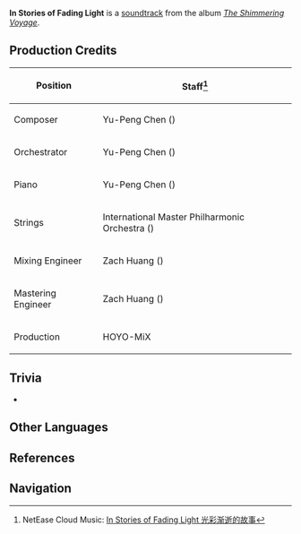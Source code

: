 {{Soundtrack Infobox
|title          =
|image          = The Shimmering Voyage.jpg
|album          = The Shimmering Voyage
|disc           = 1
|number         = 12
|featured       =
|featured2      =
|featured3      =
|featured_disc  =
|featured_disc2 =
|featured_disc3 =
|youtube_id     = cdC8wPt_SPw
|youtube_time   = 1262
|spotify_id     = 43EhtSsz7o828M5mCCIprH
|played_in      = Golden Apple Archipelago
|during         = [[Golden Apple Archipelago]] (Night)
|domain         =
|previous       = Cautious Explorers
|next           = Cozy Company
}}
'''In Stories of Fading Light''' is a [[soundtrack]] from the album ''[[The Shimmering Voyage]]''.

==Production Credits==
{| class="wikitable" style="text-align:left; height:0.5em"
! Position
! Staff<ref>NetEase Cloud Music: [https://music.163.com/#/song?id=1861403390 In Stories of Fading Light 光彩渐逝的故事]</ref>
|-
! Composer
| Yu-Peng Chen ({{Lang|zh=陈致逸|mini=1}})
|-
! Orchestrator
| Yu-Peng Chen ({{Lang|zh=陈致逸|mini=1}})
|-
! Piano
| Yu-Peng Chen ({{Lang|zh=陈致逸|mini=1}})
|-
! Strings
| International Master Philharmonic Orchestra ({{Lang|zh=国际首席爱乐乐团|mini=1}})
|-
! Mixing Engineer
| Zach Huang ({{Lang|zh=黄巍|mini=1}})
|-
! Mastering Engineer
| Zach Huang ({{Lang|zh=黄巍|mini=1}})
|-
! Production
| HOYO-MiX
|}

==Trivia==
* {{Transclude|Comforting Quietude|GAATheme3|section=1}}

==Other Languages==
{{Other Languages|default_hidden = 1
|en      = In Stories of Fading Light
|zhs     = 光彩渐逝的故事
|zhs_rm  = Guāngcǎi Jiànshì de Gùshì
|zht     = 光彩漸逝的故事
|zht_rm  = Guāngcǎi Jiànshì de Gùshì
|ja      = 光去りゆく物語
|ja_rm   = Hikari Sari-yuku Monogatari
}}

==References==
{{Reflist}}

==Navigation==
{{Soundtrack Navbox|The Shimmering Voyage}}